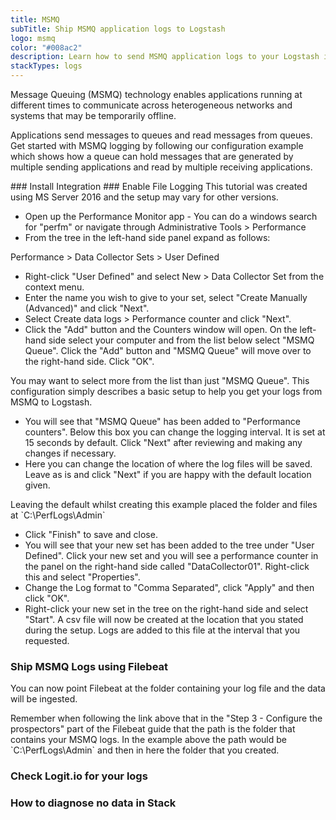 ```yaml
---
title: MSMQ
subTitle: Ship MSMQ application logs to Logstash
logo: msmq
color: "#008ac2"
description: Learn how to send MSMQ application logs to your Logstash instance - Ship over 100 log data types fast with Logit.io & simplify your log analysis.
stackTypes: logs
---
```


Message Queuing (MSMQ) technology enables applications running at different times 
to communicate across heterogeneous networks and systems that may be temporarily offline. 

Applications send messages to queues and read messages from queues. Get started with MSMQ 
logging by following our configuration example which shows how a queue can hold messages 
that are generated by multiple sending applications and read by multiple receiving applications.

<Steps>
  ### Install Integration
  <InstallIntegration/>
  ### Enable File Logging

  <Callout type="warning">
    This tutorial was created using MS Server 2016 and the setup may vary for other versions.
  </Callout>

  - Open up the Performance Monitor app - You can do a windows search for "perfm" or navigate through Administrative Tools > Performance
  - From the tree in the left-hand side panel expand as follows:

  Performance > Data Collector Sets > User Defined

  - Right-click "User Defined" and select New > Data Collector Set from the context menu.
  - Enter the name you wish to give to your set, select "Create Manually (Advanced)" and click "Next".
  - Select Create data logs > Performance counter and click "Next".
  - Click the "Add" button and the Counters window will open. On the left-hand side select your computer and from the list below select "MSMQ Queue". Click 
  the "Add" button and "MSMQ Queue" will move over to the right-hand side. Click "OK".

  <Callout type="info">
    You may want to select more from the list than just "MSMQ Queue". This 
    configuration simply describes a basic setup to help you get your logs from MSMQ to Logstash.
  </Callout>

  - You will see that "MSMQ Queue" has been added to "Performance counters". Below this box you can change the logging interval. It is set at 15 seconds by default. 
  Click "Next" after reviewing and making any changes if necessary.
  - Here you can change the location of where the log files will be saved. Leave as is and click "Next" if you are happy with the default location given.

  <Callout type="info">
    Leaving the default whilst creating this example placed the folder and files at `C:\PerfLogs\Admin`
  </Callout>

  - Click "Finish" to save and close.
  - You will see that your new set has been added to the tree under "User Defined". Click your new set and you will see a performance counter in the panel on the 
  right-hand side called "DataCollector01". Right-click this and select "Properties".
  - Change the Log format to "Comma Separated", click "Apply" and then click "OK".
  - Right-click your new set in the tree on the right-hand side and select "Start". A csv file will now be created at the location that you stated during the setup. 
  Logs are added to this file at the interval that you requested.
  
  ### Ship MSMQ Logs using Filebeat

  You can now point Filebeat at the folder containing your log file and the data will be ingested.

  <Callout type="info">
    Remember when following the link above that in the "Step 3 - Configure the prospectors" part of the Filebeat guide that the path is the folder that contains your 
    MSMQ logs. In the example above the path would be `C:\PerfLogs\Admin` and then in here the folder that you created.
  </Callout>

  ### Check Logit.io for your logs
  <LaunchStack utmMedium="logs" utmCampaign="msmqapp" source="msmq_app" />

  ### How to diagnose no data in Stack

  <DiagnoseNoData />

</Steps>